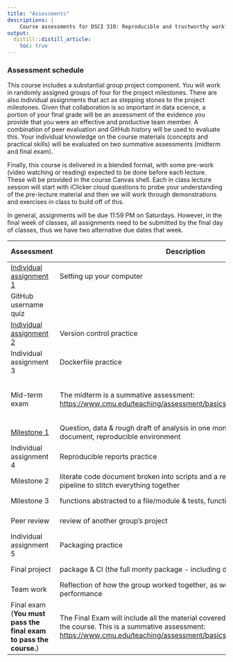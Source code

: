```yaml
---
title: "Assessments"
descriptions: |
    Course assessments for DSCI 310: Reproducible and trustworthy workflows for data science.
output:
  distill::distill_article:
    toc: true
---
```


### Assessment schedule

This course includes a substantial group project component.
You will work in randomly assigned groups of four for the project milestones. 
There are also individual assignments 
that act as stepping stones to the project milestones.
Given that collaboration is so important in data science, 
a portion of your final grade will be an assessment of the evidence you provide 
that you were an effective and productive team member.
A combination of peer evaluation 
and GitHub history will be used to evaluate this.
Your individual knowledge on the course materials 
(concepts and practical skills)
will be evaluated on two summative assessments (midterm and final exam).

Finally, this course is delivered in a blended format, 
with some pre-work (video watching or reading) 
expected to be done before each lecture.
These will be provided in the course Canvas shell.
Each in class lecture session will start with iClicker cloud
questions to probe your understanding of the pre-lecture material
and then we will work through demonstrations 
and exercises in class to build off of this.

In general, assignments will be due 11:59 PM on Saturdays. 
However, in the final week of classes, 
all assignments need to be submitted by the final day of classes, 
thus we have two alternative due dates that week.

| Assessment                                                        | Description                                                                                                                                                                                                                                                                       | Due date                                    | Due Week |
|----------------|------------------------|----------------|----------------|
| [Individual assignment 1](individual_assignment1.html)                                           | Setting up your computer                                                                                                                                                                                                                                                          | 2023/01/20 23:59                            | 2        |
| GitHub username quiz                                              |                                                                                                                                                                                                                                                                                   | 2023/01/20 23:59                            | 2        |
| [Individual assignment 2](individual_assignment2.html)                                           | Version control practice                                                                                                                                                                                                                                                          | 2023/01/27 23:59                            | 3        |
| Individual assignment 3                                           | Dockerfile practice                                                                                                                                                                                                                                                               | 2023/02/10 23:59                            | 5        |
| Mid-term exam                                                     | The midterm is a summative assessment: <https://www.cmu.edu/teaching/assessment/basics/formativesummative.html>                                                                                      | 2023/02/12-2023/02/16 (Exact date/time TBD) | 6        |
| [Milestone 1](milestone1.html)                                                       | Question, data & rough draft of analysis in one monolithic literate code document, reproducible environment                                                                                                                    | 2023/03/02 23:59                            | 8        |
| Individual assignment 4                                           | Reproducible reports practice                                                                                                                                                                                                                                                     | 2023/03/09 23:59                            | 9        |
| Milestone 2                                                       | literate code document broken into scripts and a report & data analysis pipeline to stitch everything together                                                                                                                                                                       | 2023/03/16 23:59                            | 10       |
| Milestone 3                                                       |  functions abstracted to a file/module & tests, function documentation                                                                                                       | 2023/03/30 23:59                            | 12       |
| Peer review                                                       | review of another group's project                                                                                                                                                                                                                                                 | 2023/04/06 23:59                            | 13       |
| Individual assignment 5                                           | Packaging practice                                                                                                                                                                                                                                                                | 2023/04/06 23:59                            | 13       |
| Final project                                                     | package & CI (the full monty package - including docs)                                                                                                                                                                                                                            | 2023/04/11 23:59                            | 14       |
| Team work                                                         | Reflection of how the group worked together, as well as individual performance                                                                                                                                                                                                    | 2023/04/12 23:59                            | 14       |
| Final exam (**You must pass the final exam to pass the course.**) | The Final Exam will include all the material covered in all the components of the course. This is a summative assessment: <https://www.cmu.edu/teaching/assessment/basics/formativesummative.html> | TBD 

